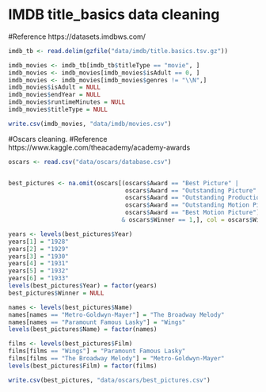 
# IMDB title_basics data cleaning
#Reference https://datasets.imdbws.com/
```r
imdb_tb <- read.delim(gzfile("data/imdb/title.basics.tsv.gz"))

imdb_movies <- imdb_tb[imdb_tb$titleType == "movie", ]
imdb_movies <- imdb_movies[imdb_movies$isAdult == 0, ]
imdb_movies <- imdb_movies[imdb_movies$genres != "\\N",]
imdb_movies$isAdult = NULL
imdb_movies$endYear = NULL
imdb_movies$runtimeMinutes = NULL
imdb_movies$titleType = NULL

write.csv(imdb_movies, "data/imdb/movies.csv")
```

#Oscars cleaning.
#Reference https://www.kaggle.com/theacademy/academy-awards
```r

oscars <- read.csv("data/oscars/database.csv")


best_pictures <- na.omit(oscars[(oscars$Award == "Best Picture" | 
                                 oscars$Award == "Outstanding Picture" |
                                 oscars$Award == "Outstanding Production" |
                                 oscars$Award == "Outstanding Motion Picture" |
                                 oscars$Award == "Best Motion Picture")
                                & oscars$Winner == 1,], col = oscars$Winner)

years <- levels(best_pictures$Year)   
years[1] = "1928"
years[2] = "1929"
years[3] = "1930"
years[4] = "1931"
years[5] = "1932"
years[6] = "1933"
levels(best_pictures$Year) = factor(years)
best_pictures$Winner = NULL

names <- levels(best_pictures$Name)
names[names == "Metro-Goldwyn-Mayer"] = "The Broadway Melody"
names[names == "Paramount Famous Lasky"] = "Wings"
levels(best_pictures$Name) = factor(names)

films <- levels(best_pictures$Film)
films[films == "Wings"] = "Paramount Famous Lasky"
films[films == "The Broadway Melody"] = "Metro-Goldwyn-Mayer"
levels(best_pictures$Film) = factor(films)

write.csv(best_pictures, "data/oscars/best_pictures.csv")
```
